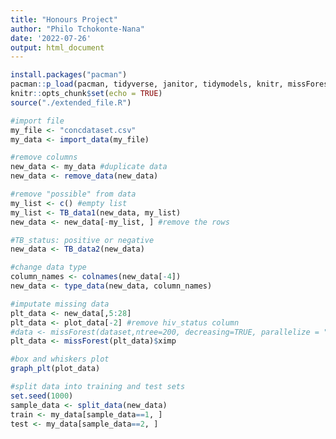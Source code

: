```yaml
---
title: "Honours Project"
author: "Philo Tchokonte-Nana"
date: '2022-07-26'
output: html_document
---
```


```r
install.packages("pacman")
pacman::p_load(pacman, tidyverse, janitor, tidymodels, knitr, missForest)
knitr::opts_chunk$set(echo = TRUE)
source("./extended_file.R")
```

```r
#import file
my_file <- "concdataset.csv"
my_data <- import_data(my_file)

#remove columns
new_data <- my_data #duplicate data 
new_data <- remove_data(new_data)

#remove "possible" from data 
my_list <- c() #empty list
my_list <- TB_data1(new_data, my_list)
new_data <- new_data[-my_list, ] #remove the rows

#TB_status: positive or negative
new_data <- TB_data2(new_data)

#change data type
column_names <- colnames(new_data[-4])
new_data <- type_data(new_data, column_names)
```

```r
#imputate missing data
plt_data <- new_data[,5:28]
plt_data <- plot_data[-2] #remove hiv_status column
#data <- missForest(dataset,ntree=200, decreasing=TRUE, parallelize = "forests")$ximp #gave an error
plt_data <- missForest(plt_data)$ximp

#box and whiskers plot
graph_plt(plot_data)
```

```r
#split data into training and test sets 
set.seed(1000)
sample_data <- split_data(new_data)
train <- my_data[sample_data==1, ]
test <- my_data[sample_data==2, ]
```

```r

```

